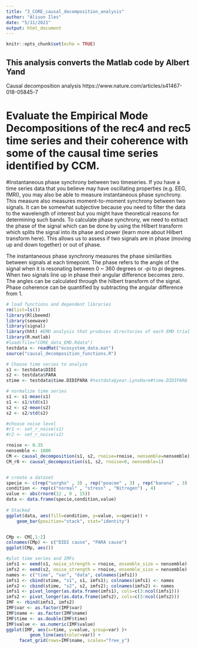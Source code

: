 ```yaml
---
title: "3_CORE_causal_decomposition_analysis"
author: "Alison Iles"
date: "5/11/2021"
output: html_document
---
```


```r
knitr::opts_chunk$set(echo = TRUE)
```

## This analysis converts the Matlab code by Albert Yand
Causal decomposition analysis https://www.nature.com/articles/s41467-018-05845-7

# Evaluate the Empirical Mode Decompositions of the rec4 and rec5 time series and their coherence with some of the causal time series identified by CCM.

#Instantaneous phase synchrony between two timeseries.
If you have a time series data that you believe may have oscillating properties (e.g. EEG, fMRI), you may also be able to measure instantaneous phase synchrony. This measure also measures moment-to-moment synchrony between two signals. It can be somewhat subjective because you need to filter the data to the wavelength of interest but you might have theoretical reasons for determining such bands. To calculate phase synchrony, we need to extract the phase of the signal which can be done by using the Hilbert transform which splits the signal into its phase and power (learn more about Hilbert transform here). This allows us to assess if two signals are in phase (moving up and down together) or out of phase.

The instantaneous phase synchrony measures the phase similarities between signals at each timepoint.
The phase refers to the angle of the signal when it is resonating between 0 ~ 360 degrees or -pi to pi degrees. When two signals line up in phase their angular difference becomes zero. The angles can be calculated through the hilbert transform of the signal. Phase coherence can be quantified by subtracting the angular difference from 1.

```R
# load functions and dependent libraries
rm(list=ls())  
library(Rlibeemd)
library(seewave)
library(signal)
library(hht) #EMD analysis that produces directories of each EMD trial that must be compiled
library(R.matlab)
#load(file="CORE_data_EMD.Rdata")
testdata <- readMat("ecosystem_data.mat")
source("causal_decomposition_functions.R")
```

```R
# Choose time series to analyze
s1 <- testdata$DIDI
s2 <- testdata$PARA
stime <- testdata$time.DIDIPARA #testdata$year.LynxHare#time.DIDIPARA

# normalize time series
s1 <- s1-mean(s1)
s1 <- s1/std(s1)
s2 <- s2-mean(s2)
s2 <- s2/std(s2)

#choose noise level
#r1 <- set_r_noise(s1)
#r2 <- set_r_noise(s2)

rnoise <- 0.35
nensemble <- 1000
CM <- causal_decomposition(s1, s2, rnoise=rnoise, nensemble=nensemble)
CM_r0 <- causal_decomposition(s1, s2, rnoise=0, nensemble=1)


# create a dataset
specie <- c(rep("sorgho" , 3) , rep("poacee" , 3) , rep("banana" , 3) , rep("triticum" , 3) )
condition <- rep(c("normal" , "stress" , "Nitrogen") , 4)
value <- abs(rnorm(12 , 0 , 15))
data <- data.frame(specie,condition,value)
 
# Stacked
ggplot(data, aes(fill=condition, y=value, x=specie)) + 
    geom_bar(position="stack", stat="identity")


CMp <- CM[,1:2]
colnames(CMp) <- c("DIDI cause", "PARA cause")
ggplot(CMp, aes())

#plot time series and IMFs
imfs1 <- eemd(s1, noise_strength = rnoise, ensemble_size = nensemble)
imfs2 <- eemd(s2, noise_strength = rnoise, ensemble_size = nensemble)
names <- c("time", "var", "data", colnames(imfs1))
imfs1 <- cbind(stime, "s1", s1, imfs1); colnames(imfs1) <- names
imfs2 <- cbind(stime, "s2", s2, imfs2); colnames(imfs2) <- names
imfs1 <- pivot_longer(as.data.frame(imfs1), cols=c(3:ncol(imfs1)))
imfs2 <- pivot_longer(as.data.frame(imfs2), cols=c(3:ncol(imfs2)))
IMF <- rbind(imfs1, imfs2)
IMF$var <- as.factor(IMF$var)
IMF$name <- as.factor(IMF$name)
IMF$time <- as.double(IMF$time)
IMF$value <- as.numeric(IMF$value)
ggplot(IMF, aes(x=time, y=value, group=var) )+
         geom_line(aes(color=var)) +
     facet_grid(rows=IMF$name, scales="free_y")


```

